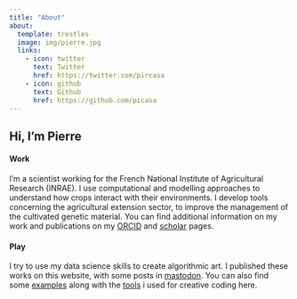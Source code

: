 ```yaml
---
title: "About"
about:
  template: trestles
  image: img/pierre.jpg
  links:
    - icon: twitter
      text: Twitter
      href: https://twitter.com/pircasa
    - icon: github
      text: Github
      href: https://github.com/picasa
---
```


## Hi, I'm Pierre

#### Work

I'm a scientist working for the French National Institute of Agricultural Research (INRAE). I use computational and modelling approaches to understand how crops interact with their environments. I develop tools concerning the agricultural extension sector, to improve the management of the cultivated genetic material. You can find additional information on my work and publications on my [ORCID](https://orcid.org/0000-0001-7225-936X) and [scholar](https://scholar.google.fr/citations?user=pUJ5yisAAAAJ&hl=fr) pages.

#### Play

I try to use my data science skills to create algorithmic art. I published these works on this website, with some posts in <a rel="me" href="https://ecoevo.social/@casadebaig">mastodon</a>. You can also find some [examples](https://github.com/picasa/generative_examples) along with the [tools](https://github.com/picasa/generate) i used for creative coding here.
